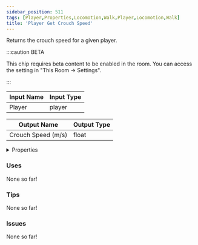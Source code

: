 ```yaml
---
sidebar_position: 511
tags: [Player,Properties,Locomotion,Walk,Player,Locomotion,Walk]
title: 'Player Get Crouch Speed'
---
```


Returns the crouch speed for a given player.

:::caution BETA

This chip requires beta content to be enabled in the room. You can access the setting in "This Room -> Settings".

:::


<EsbSvg />

| Input Name | Input Type |
|-----------|-----------|
| Player | player |

| Output Name | Output Type |
|-----------|-----------|
| Crouch Speed (m/s) | float |


<details>
  <summary>Properties</summary>
  <div>
    <div>
    <table>
      <thead>
        <tr>
          <th>Is beta required?</th>
          <th>✅</th>
        </tr>
        <tr>
          <th>Is this chip a trolling risk?</th>
          <th>❌</th>
        </tr>
        <tr>
          <th>Is this chip a role assignment risk?</th>
          <th>❌</th>
        </tr>
        <tr>
          <th>Chip UUID</th>
          <th>c7e7881d-24aa-4308-af34-386daa6a9e12</th>
        </tr>
      </thead>
    </table>
    </div>
  </div>
</details>

### Uses

None so far!

### Tips

None so far!

### Issues

None so far!